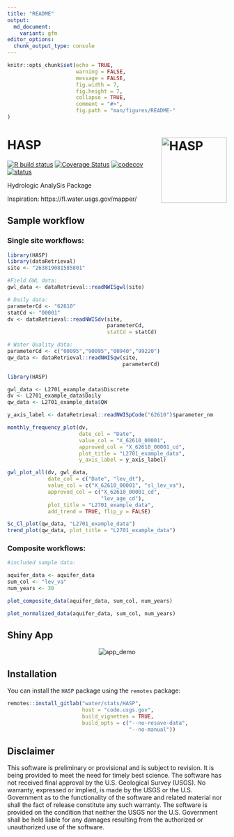 ```yaml
---
title: "README"
output:
  md_document:
    variant: gfm
editor_options: 
  chunk_output_type: console
---
```


```r
knitr::opts_chunk$set(echo = TRUE,
                      warning = FALSE,
                      message = FALSE,
                      fig.width = 7,
                      fig.height = 7,
                      collapse = TRUE,
                      comment = "#>",
                      fig.path = "man/figures/README-"
)
```

# HASP  <img src="man/figures/R_logo.png" alt="HASP" height="150px" align="right" />

[![R build status](https://github.com/USGS-R/HASP/workflows/R-CMD-check/badge.svg)](https://github.com/USGS-R/HASP/actions)
[![Coverage Status](https://coveralls.io/repos/github/USGS-R/HASP/badge.svg?branch=master)](https://coveralls.io/github/USGS-R/HASP?branch=master)
[![codecov](https://codecov.io/gh/USGS-R/HASP/branch/master/graph/badge.svg)](https://codecov.io/gh/USGS-R/HASP)
[![status](https://img.shields.io/badge/USGS-Research-blue.svg)](https://owi.usgs.gov/R/packages.html#research)

Hydrologic AnalySis Package

Inspiration:
https://fl.water.usgs.gov/mapper/

## Sample workflow

### Single site workflows:
```r
library(HASP)
library(dataRetrieval)
site <- "263819081585801"

#Field GWL data:
gwl_data <- dataRetrieval::readNWISgwl(site)

# Daily data:
parameterCd <- "62610"
statCd <- "00001"
dv <- dataRetrieval::readNWISdv(site,
                                parameterCd,
                                statCd = statCd)

# Water Quality data:
parameterCd <- c("00095","90095","00940","99220")
qw_data <- dataRetrieval::readNWISqw(site,
                                     parameterCd)


```

```r
library(HASP)

gwl_data <- L2701_example_data$Discrete
dv <- L2701_example_data$Daily
qw_data <- L2701_example_data$QW

```

```r

y_axis_label <- dataRetrieval::readNWISpCode("62610")$parameter_nm

monthly_frequency_plot(dv,
                       date_col = "Date",
                       value_col = "X_62610_00001",
                       approved_col = "X_62610_00001_cd",
                       plot_title = "L2701_example_data",
                       y_axis_label = y_axis_label)

gwl_plot_all(dv, gwl_data, 
             date_col = c("Date", "lev_dt"),
             value_col = c("X_62610_00001", "sl_lev_va"),
             approved_col = c("X_62610_00001_cd",
                              "lev_age_cd"),
             plot_title = "L2701_example_data", 
             add_trend = TRUE, flip_y = FALSE)

Sc_Cl_plot(qw_data, "L2701_example_data")
trend_plot(qw_data, plot_title = "L2701_example_data")
```

### Composite workflows:
```r

#included sample data:

aquifer_data <- aquifer_data
sum_col <- "lev_va"
num_years <- 30

plot_composite_data(aquifer_data, sum_col, num_years)

plot_normalized_data(aquifer_data, sum_col, num_years)
```

## Shiny App

<p align="center">
  <img src="https://code.usgs.gov/water/stats/HASP/raw/master/man/figures/app.gif" alt="app_demo">
</p>

## Installation

You can install the `HASP` package using the `remotes` package:

```r
remotes::install_gitlab("water/stats/HASP", 
                        host = "code.usgs.gov", 
                        build_vignettes = TRUE, 
                        build_opts = c("--no-resave-data",
                                       "--no-manual"))
```

## Disclaimer

This software is preliminary or provisional and is subject to revision. It is being provided to meet the need for timely best science. The software has not received final approval by the U.S. Geological Survey (USGS). No warranty, expressed or implied, is made by the USGS or the U.S. Government as to the functionality of the software and related material nor shall the fact of release constitute any such warranty. The software is provided on the condition that neither the USGS nor the U.S. Government shall be held liable for any damages resulting from the authorized or unauthorized use of the software.

